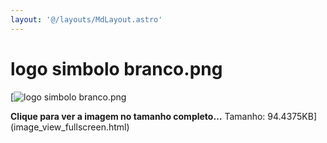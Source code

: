 ```yaml
---
layout: '@/layouts/MdLayout.astro'
---
```






logo simbolo branco.png
=======================







[<Image src="https://arapiraca.ufal.br/graduacao/ciencia-da-computacao/documentos/logo-do-curso/logo-cc-simbolo-branco.png/%40%40images/7cb54b76-d0cf-42f4-90f9-8bfdfa518857.png" alt="logo simbolo branco.png" inferSize />



**Clique para ver a imagem no tamanho completo…**
Tamanho: 94.4375KB](image_view_fullscreen.html)







